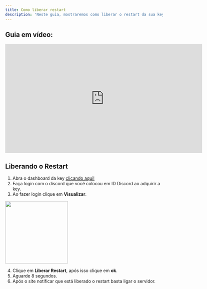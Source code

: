 ```yaml
---
title: Como liberar restart
description: 'Neste guia, mostraremos como liberar o restart da sua key'
---
```


## Guia em vídeo:
<iframe
  width="630"
  height="350"
  src="https://www.youtube.com/embed/n693Nc3pcL8"
  title="Guia completo: Como Liberar Restart na Key"
  frameborder="0"
  allow="accelerometer; autoplay; clipboard-write; encrypted-media; gyroscope; picture-in-picture"
  allowfullscreen
></iframe>

## Liberando o Restart

1. Abra o dashboard da key [clicando aqui!](https://keymanage.com.br/)
2. Faça login com o discord que você colocou em ID Discord ao adquirir a key.
3. Ao fazer login clique em **Visualizar**.

<img height="200" src="/images/keypatreon/dashboard.png" />

4. Clique em **Liberar Restart**, após isso clique em **ok**.
5. Aguarde 8 segundos.
6. Após o site notificar que está liberado o restart basta ligar o servidor.